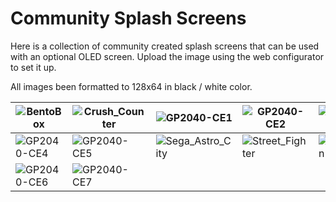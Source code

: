 # Community Splash Screens

Here is a collection of community created splash screens that can be used with an optional OLED screen. Upload the image using the web configurator to set it up.

All images been formatted to 128x64 in black / white color.

| ![BentoBox](../assets/images/community-splash-screens/BentoBox.png)      | ![Crush_Counter](../assets/images/community-splash-screens/CrushCounter-v2-0.png) | ![GP2040-CE1](../assets/images/community-splash-screens/GP2040-CE-1.png)          | ![GP2040-CE2](../assets/images/community-splash-screens/GP2040-CE-2.png)        | ![GP2040-CE3](../assets/images/community-splash-screens/GP2040-CE-3.png) |
| ------------------------------------------------------------------------ | --------------------------------------------------------------------------------- | --------------------------------------------------------------------------------- | ------------------------------------------------------------------------------- | ------------------------------------------------------------------------ |
| ![GP2040-CE4](../assets/images/community-splash-screens/GP2040-CE-4.png) | ![GP2040-CE5](../assets/images/community-splash-screens/GP2040-CE-5.png)          | ![Sega_Astro_City](../assets/images/community-splash-screens/Sega-Astro-City.png) | ![Street_Fighter](../assets/images/community-splash-screens/Street-Fighter.png) | ![TheTrain](../assets/images/community-splash-screens/TheTrain-Logo.png) |
| ![GP2040-CE6](../assets/images/community-splash-screens/GP2040-CE-6.png) | ![GP2040-CE7](../assets/images/community-splash-screens/GP2040-CE-7.png)          |                                                                                   |                                                                                 |                                                                          |
